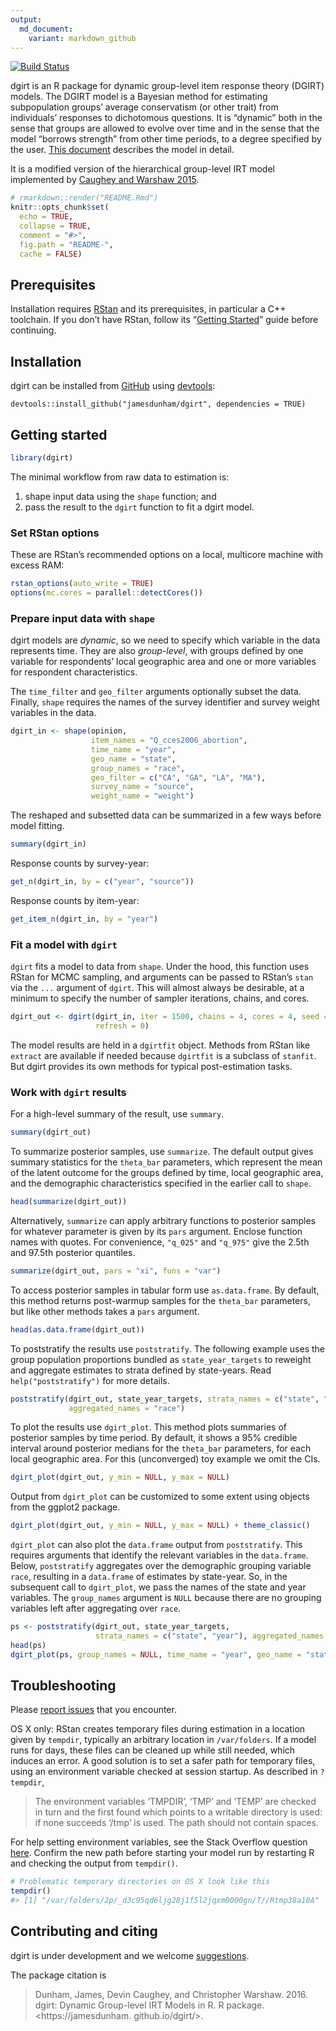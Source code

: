 ```yaml
---
output:
  md_document:
    variant: markdown_github
---
```

[![Build Status](https://travis-ci.org/jamesdunham/dgirt.svg?branch=master)](https://travis-ci.org/jamesdunham/dgirt)

dgirt is an R package for dynamic group-level item response theory (DGIRT)
models. The DGIRT model is a Bayesian method for estimating subpopulation
groups' average conservatism (or other trait) from individuals' responses to
dichotomous questions. It is "dynamic" both in the sense that groups are allowed
to evolve over time and in the sense that the model "borrows strength" from
other time periods, to a degree specified by the user. [This
document](https://github.com/jamesdunham/dgirt/blob/master/man/dgirt_details.pdf)
describes the model in detail.

It is a modified version of the hierarchical group-level IRT model
implemented by [Caughey and Warshaw 2015](http://pan.oxfordjournals.org/content/early/2015/02/04/pan.mpu021.full.pdf+html).

```r
# rmarkdown::render("README.Rmd")
knitr::opts_chunk$set(
  echo = TRUE,
  collapse = TRUE,
  comment = "#>",
  fig.path = "README-",
  cache = FALSE)
```

## Prerequisites

Installation requires [RStan](http://mc-stan.org/interfaces/rstan.html) and its
prerequisites, in particular a C++ toolchain. If you don't have RStan, follow
its "[Getting
Started](https://github.com/stan-dev/rstan/wiki/RStan-Getting-Started)" guide
before continuing.

## Installation

dgirt can be installed from [GitHub](https://github.com/jamesdunham/dgirt) using
[devtools](https://github.com/hadley/devtools/):
```
devtools::install_github("jamesdunham/dgirt", dependencies = TRUE)
```

## Getting started

```r
library(dgirt)
```

The minimal workflow from raw data to estimation is:

  1. shape input data using the `shape` function; and
  2. pass the result to the `dgirt` function to fit a dgirt model.

### Set RStan options

These are RStan's recommended options on a local, multicore machine with excess
RAM:

```r
rstan_options(auto_write = TRUE)
options(mc.cores = parallel::detectCores())
```

### Prepare input data with `shape`

dgirt models are *dynamic*, so we need to specify which variable in the data
represents time. They are also *group-level*, with groups defined by one
variable for respondents' local geographic area and one or more variables for
respondent characteristics.

The `time_filter` and `geo_filter` arguments optionally subset the data.
Finally, `shape` requires the names of the survey identifier and survey weight
variables in the data.

```r
dgirt_in <- shape(opinion,
                  item_names = "Q_cces2006_abortion",
                  time_name = "year",
                  geo_name = "state",
                  group_names = "race",
                  geo_filter = c("CA", "GA", "LA", "MA"),
                  survey_name = "source",
                  weight_name = "weight")
```

The reshaped and subsetted data can be summarized in a few ways before model
fitting.

```r
summary(dgirt_in)
```

Response counts by survey-year:
```r
get_n(dgirt_in, by = c("year", "source"))
```

Response counts by item-year:
```r
get_item_n(dgirt_in, by = "year")
```

### Fit a model with `dgirt`

`dgirt` fits a model to data from `shape`. Under the hood, this function uses
RStan for MCMC sampling, and arguments can be passed to RStan's `stan` via the
`...` argument of `dgirt`. This will almost always be desirable, at a minimum to
specify the number of sampler iterations, chains, and cores.

```r
dgirt_out <- dgirt(dgirt_in, iter = 1500, chains = 4, cores = 4, seed = 42,
                   refresh = 0)
```

The model results are held in a `dgirtfit` object. Methods from RStan like
`extract` are available if needed because `dgirtfit` is a subclass of `stanfit`.
But dgirt provides its own methods for typical post-estimation tasks.

### Work with `dgirt` results

For a high-level summary of the result, use `summary`.

```r
summary(dgirt_out)
```

To summarize posterior samples, use `summarize`. The default output gives
summary statistics for the `theta_bar` parameters, which represent the mean of
the latent outcome for the groups defined by time, local geographic area, and
the demographic characteristics specified in the earlier call to `shape`.

```r
head(summarize(dgirt_out))
```

Alternatively, `summarize` can apply arbitrary functions to posterior samples
for whatever parameter is given by its `pars` argument. Enclose function names
with quotes. For convenience, `"q_025"` and `"q_975"` give the 2.5th and 97.5th
posterior quantiles.

```r
summarize(dgirt_out, pars = "xi", funs = "var")
```

To access posterior samples in tabular form use `as.data.frame`. By default,
this method returns post-warmup samples for the `theta_bar` parameters, but like
other methods takes a `pars` argument.

```r
head(as.data.frame(dgirt_out))
```

To poststratify the results use `poststratify`. The following example uses the
group population proportions bundled as `state_year_targets` to reweight and
aggregate estimates to strata defined by state-years. Read
`help("poststratify")` for more details.

```r
poststratify(dgirt_out, state_year_targets, strata_names = c("state", "year"),
             aggregated_names = "race")
```

To plot the results use `dgirt_plot`. This method plots summaries of posterior
samples by time period. By default, it shows a 95% credible interval around
posterior medians for the `theta_bar` parameters, for each local geographic
area. For this (unconverged) toy example we omit the CIs.

```r
dgirt_plot(dgirt_out, y_min = NULL, y_max = NULL)
```

Output from `dgirt_plot` can be customized to some extent using objects from the
ggplot2 package.

```r
dgirt_plot(dgirt_out, y_min = NULL, y_max = NULL) + theme_classic()
```

`dgirt_plot` can also plot the `data.frame` output from `poststratify`. This
requires arguments that identify the relevant variables in the `data.frame`.
Below, `poststratify` aggregates over the demographic grouping variable `race`,
resulting in a `data.frame` of estimates by state-year. So, in the subsequent
call to `dgirt_plot`, we pass the names of the state and year variables. The
`group_names` argument is `NULL` because there are no grouping variables left
after aggregating over `race`.

```r
ps <- poststratify(dgirt_out, state_year_targets,
                   strata_names = c("state", "year"), aggregated_names = "race")
head(ps)
dgirt_plot(ps, group_names = NULL, time_name = "year", geo_name = "state")
```

## Troubleshooting

Please [report issues](https://github.com/jamesdunham/dgirt/issues) that you
encounter.

OS X only: RStan creates temporary files during estimation in a location given
by `tempdir`, typically an arbitrary location in `/var/folders`. If a model runs
for days, these files can be cleaned up while still needed, which induces an
error. A good solution is to set a safer path for temporary files, using an
environment variable checked at session startup. As described in `?tempdir`, 

> The environment variables ‘TMPDIR’, ‘TMP’ and ‘TEMP’ are checked in turn and
> the first found which points to a writable directory is used: if none succeeds
> ‘/tmp’ is used. The path should not contain spaces.  

For help setting environment variables, see the Stack Overflow question
[here](https://stackoverflow.com/questions/17107206/change-temporary-directory).
Confirm the new path before starting your model run by restarting R and checking
the output from `tempdir()`.

``` r
# Problematic temporary directories on OS X look like this
tempdir()   
#> [1] "/var/folders/2p/_d3c95qd6ljg28j1f5l2jqxm0000gn/T//Rtmp38a10A"
```

## Contributing and citing

dgirt is under development and we welcome
[suggestions](https://github.com/jamesdunham/dgirt/issues).

The package citation is 

> Dunham, James, Devin Caughey, and Christopher Warshaw. 2016. dgirt: Dynamic
> Group-level IRT Models in R. R package. <https://jamesdunham. github.io/dgirt/>.

